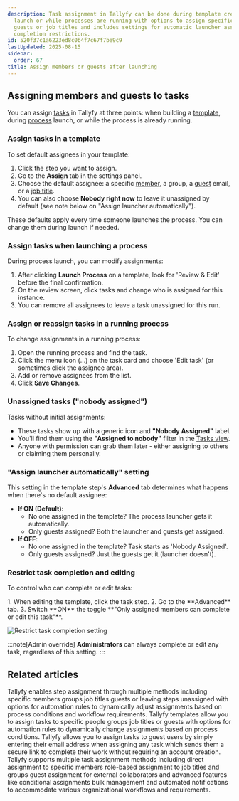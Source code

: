 ```yaml
---
description: Task assignment in Tallyfy can be done during template creation process
  launch or while processes are running with options to assign specific members groups
  guests or job titles and includes settings for automatic launcher assignment and
  completion restrictions.
id: 520f37c1a6223ed8c0b4f7c67f7be9c9
lastUpdated: 2025-08-15
sidebar:
  order: 67
title: Assign members or guests after launching
---
```



## Assigning members and guests to tasks

You can assign [tasks](/products/pro/tracking-and-tasks/tasks/) in Tallyfy at three points: when building a [template](/products/pro/documenting/templates/), during [process](/products/pro/tracking-and-tasks/processes/) launch, or while the process is already running.

### Assign tasks in a template

To set default assignees in your template:
<Steps>
1. Click the step you want to assign.
2. Go to the **Assign** tab in the settings panel.
3. Choose the default assignee: a specific [member](/products/pro/documenting/members/), a group, a [guest](/products/pro/documenting/guests/) email, or a [job title](/products/pro/documenting/templates/edit-templates/understanding-assignment-types/).
4. You can also choose **Nobody right now** to leave it unassigned by default (see note below on "Assign launcher automatically").
</Steps>
These defaults apply every time someone launches the process. You can change them during launch if needed.

### Assign tasks when launching a process

During process launch, you can modify assignments:
<Steps>
1. After clicking **Launch Process** on a template, look for 'Review & Edit' before the final confirmation.
2. On the review screen, click tasks and change who is assigned for this instance.
3. You can remove all assignees to leave a task unassigned for this run.
</Steps>

### Assign or reassign tasks in a running process

To change assignments in a running process:
<Steps>
1. Open the running process and find the task.
2. Click the menu icon (...) on the task card and choose 'Edit task' (or sometimes click the assignee area).
3. Add or remove assignees from the list.
4. Click **Save Changes**.
</Steps>

### Unassigned tasks ("nobody assigned")

Tasks without initial assignments:
*   These tasks show up with a generic icon and **"Nobody Assigned"** label.
*   You'll find them using the **"Assigned to nobody"** filter in the [Tasks view](/products/pro/tracking-and-tasks/tasks-view/).
*   Anyone with permission can grab them later - either assigning to others or claiming them personally.

### "Assign launcher automatically" setting

This setting in the template step's **Advanced** tab determines what happens when there's no default assignee:

*   **If ON (Default)**:
    *   No one assigned in the template? The process launcher gets it automatically.
    *   Only guests assigned? Both the launcher and guests get assigned.
*   **If OFF**:
    *   No one assigned in the template? Task starts as 'Nobody Assigned'.
    *   Only guests assigned? Just the guests get it (launcher doesn't).


### Restrict task completion and editing

To control who can complete or edit tasks:

<Steps>
1. When editing the template, click the task step.
2. Go to the **Advanced** tab.
3. Switch **ON** the toggle **"Only assigned members can complete or edit this task"**.
</Steps>

![Restrict task completion setting](https://screenshots.tallyfy.com/tallyfy%2Fpro%2Fdesktop-light-only-assigned-can-complete.png)

:::note[Admin override]
**Administrators** can always complete or edit any task, regardless of this setting.
:::


## Related articles
<CardGrid>
<LinkTitleCard header="<b>Edit Templates > Assign steps in the Tallyfy template builder</b>" href="/products/pro/documenting/templates/edit-templates/assign-steps-in-the-tallyfy-template-builder/" > Tallyfy enables step assignment through multiple methods including specific members groups job titles guests or leaving steps unassigned with options for automation rules to dynamically adjust assignments based on process conditions and workflow requirements. </LinkTitleCard>
<LinkTitleCard header="<b>Edit Templates > Understanding assignment types</b>" href="/products/pro/documenting/templates/edit-templates/understanding-assignment-types/" > Tallyfy templates allow you to assign tasks to specific people groups job titles or guests with options for automation rules to dynamically change assignments based on process conditions. </LinkTitleCard>
<LinkTitleCard header="<b>Guests > Assign tasks to guests</b>" href="/products/pro/documenting/guests/how-can-i-assign-tasks-to-guest-users-in-tallyfy/" > Tallyfy allows you to assign tasks to guest users by simply entering their email address when assigning any task which sends them a secure link to complete their work without requiring an account creation. </LinkTitleCard>
<LinkTitleCard header="<b>Tasks > Task assignment options</b>" href="/products/pro/tracking-and-tasks/tasks/task-assignment-guide/" > Tallyfy supports multiple task assignment methods including direct assignment to specific members role-based assignment to job titles and groups guest assignment for external collaborators and advanced features like conditional assignments bulk management and automated notifications to accommodate various organizational workflows and requirements. </LinkTitleCard>
</CardGrid>